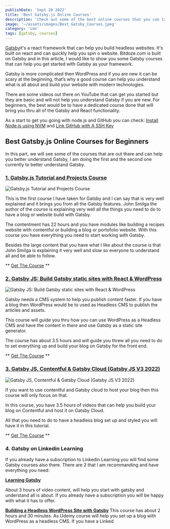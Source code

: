 ```yaml
---
publishDate: 'Sept 20 2022'
title: 'Best Gatsby.js Online Courses'
description: 'Check out some of the best online courses that you can take for Gatsby JS'
image: '~/assets/images/Best_Gatsby_Courses.jpeg'
category: 'cms'
tags: [gatsby, courses]
---
```


[Gatsby](https://www.gatsbyjs.com/)it's a react framework that can help you build headless websites. It's built on react and can quickly help you spin o website.
Bitdoze.com is built on Gatsby and in this article, I would like to show you some Gatsby courses that can help you get started with Gatsby as your framework.

Gatsby is more complicated then WordPress and if you are new it can be scary at the beginning, that’s why a good course can help you understand what is all about and build your website with modern technologies.

There are some videos out there on YouTube that can get you started but they are basic and will not help you understand Gatsby if you are new. For beginners, the best would be to have a dedicated course done that will bring you thru all of the Gatsby and React functionality.

As a start to get you going with node.js and GitHub you can check: [Install Node.js using NVM](https://www.bitdoze.com/install-nodejs-using-nvm-macos-ubuntu/) and [Link GitHub with A SSH Key](https://www.bitdoze.com/link-github-with-ssh-maco-linux/)

## Best Gatsby.js Online Courses for Beginners

In this part, we will see some of the courses that are out there and can help you better understand Gatsby, I am doing the first and the second one currently to better understand Gatsby.

### [1. Gatsby.js Tutorial and Projects Course](https://go.bitdoze.com/gatsby-c1)

![Gatsby.js Tutorial and Projects Course](//images.ctfassets.net/l6qg42gls3p1/5eI1DWFJekpwhOnIWiGG9M/497cbba83ba06fb8bcc9030d2cb97a27/gatsby_course_1.jpeg)

This is the first course I have taken for Gatsby and I can say that is very well explained and it brings you from all the Gatsby features.
John Smilga the author of the course is explaining very well all the things you need to do to have a blog or website build with Gatsby.

The contentment has 22 hours and you have modules like building a recipes website with contentful or building a blog or portofolio website. With this course you have everything you need to start working with Gatsby.

Besides the large content that you have what I like about the course is that John Smilga is explaining it very well and slow so everyone to understand all and be able to follow.

** [Get The Course](https://go.bitdoze.com/gatsby-c1)
**

### [2. Gatsby JS: Build Gatsby static sites with React & WordPress](https://go.bitdoze.com/gatsby-c2)

![Gatsby JS: Build Gatsby static sites with React & WordPress](//images.ctfassets.net/l6qg42gls3p1/5Kk8sbJrXbL6qc0qmw6kNV/037485bbaa4b72bc2e5f7ea5f02168d7/gatsby_course_2.jpeg)

Gatsby needs a CMS system to help you publish content faster. If you have a blog then WordPress would be to used as Headless CMS to publish the articles and assets.

This course will guide you thru how you can use WordPress as a Headless CMS and have the content in there and use Gatsby as a static site generator.

The course has about 3.5 hours and will guide you threw all you need to do to set everything up and build your blog on Gatsby for the front end.

** [Get The Course](https://go.bitdoze.com/gatsby-c2)
**

### [3. Gatsby JS, Contentful & Gatsby Cloud (Gatsby JS V3 2022)](https://go.bitdoze.com/gatsby-c3)

![Gatsby JS, Contentful & Gatsby Cloud (Gatsby JS V3 2022)](//images.ctfassets.net/l6qg42gls3p1/2ie2mU7TJP2VqyxZ79ttXW/b96bc7df8a30abf07fc887b7c8ff4c0a/gatsby_course_3.jpeg)

If you want to use contentful and Gatsby cloud to host your blog then this course will only focus on that.

In this course, you have 3.5 hours of videos that can help you build your blog on Contentful and host it on Gatsby Cloud.

All that you need to do to have a headless blog set up and styled you will have it in this tutorial.

** [Get The Course](https://go.bitdoze.com/gatsby-c3)
**

### 4. Gatsby on Linkedin Learning

If you already have a subscription to Linkedin Learning you will find some Gatsby courses also there. There are 2 that I am recommanding and have everything you need:

**[Learning Gatsby](https://www.linkedin.com/learning/learning-gatsby-14442452)**

About 3 hours of video content, will help you start with gatsby and understand all is about. If you already have a subscription you will be happy with what it has to offer.

**[Building a Headless WordPress Site with Gatsby](https://www.linkedin.com/learning/building-a-headless-wordpress-site-with-gatsby-15801541)**
This course has about 2 hours and 30 minutes. As Udemy course will help you set up a blog with WordPress as a headless CMS. If you have a Linked
